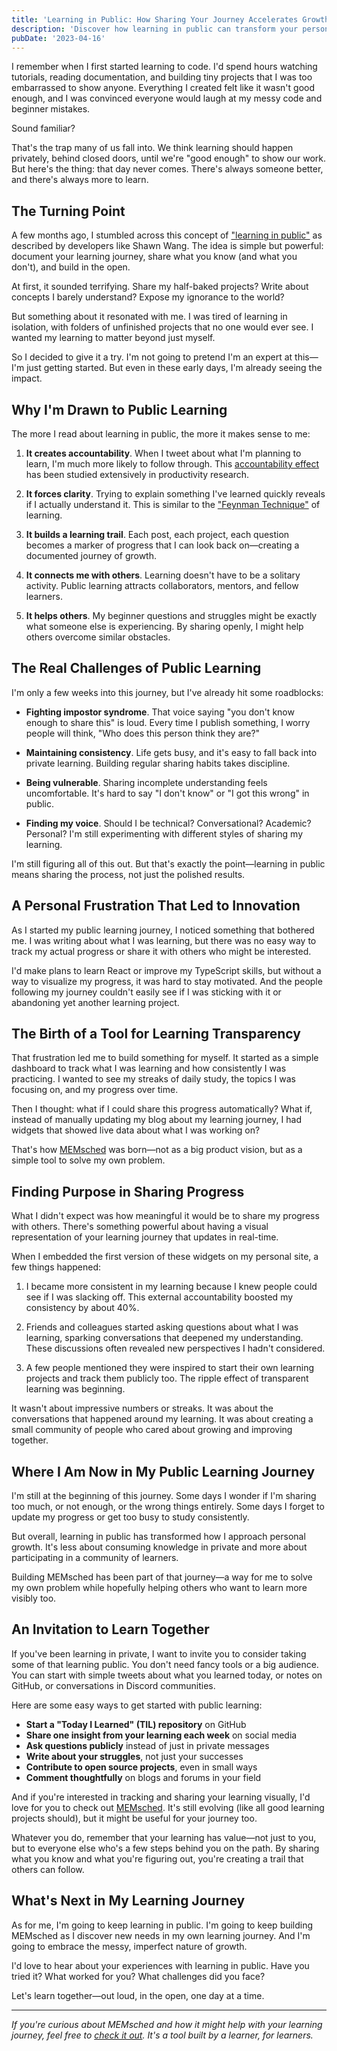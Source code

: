 ```yaml
---
title: 'Learning in Public: How Sharing Your Journey Accelerates Growth'
description: 'Discover how learning in public can transform your personal development, boost accountability, and help you build a valuable network while mastering new skills'
pubDate: '2023-04-16'
---
```


I remember when I first started learning to code. I'd spend hours watching tutorials, reading documentation, and building tiny projects that I was too embarrassed to show anyone. Everything I created felt like it wasn't good enough, and I was convinced everyone would laugh at my messy code and beginner mistakes.

Sound familiar?

That's the trap many of us fall into. We think learning should happen privately, behind closed doors, until we're "good enough" to show our work. But here's the thing: that day never comes. There's always someone better, and there's always more to learn.

## The Turning Point

A few months ago, I stumbled across this concept of ["learning in public"](https://www.swyx.io/learn-in-public) as described by developers like Shawn Wang. The idea is simple but powerful: document your learning journey, share what you know (and what you don't), and build in the open.

At first, it sounded terrifying. Share my half-baked projects? Write about concepts I barely understand? Expose my ignorance to the world?

But something about it resonated with me. I was tired of learning in isolation, with folders of unfinished projects that no one would ever see. I wanted my learning to matter beyond just myself.

So I decided to give it a try. I'm not going to pretend I'm an expert at this—I'm just getting started. But even in these early days, I'm already seeing the impact.

## Why I'm Drawn to Public Learning

The more I read about learning in public, the more it makes sense to me:

1. **It creates accountability**. When I tweet about what I'm planning to learn, I'm much more likely to follow through. This [accountability effect](https://hbr.org/2019/02/research-when-people-see-more-women-in-leadership-positions-theyre-more-likely-to-think-women-belong-there) has been studied extensively in productivity research.

2. **It forces clarity**. Trying to explain something I've learned quickly reveals if I actually understand it. This is similar to the ["Feynman Technique"](https://fs.blog/feynman-technique/) of learning.

3. **It builds a learning trail**. Each post, each project, each question becomes a marker of progress that I can look back on—creating a documented journey of growth.

4. **It connects me with others**. Learning doesn't have to be a solitary activity. Public learning attracts collaborators, mentors, and fellow learners.

5. **It helps others**. My beginner questions and struggles might be exactly what someone else is experiencing. By sharing openly, I might help others overcome similar obstacles.

## The Real Challenges of Public Learning

I'm only a few weeks into this journey, but I've already hit some roadblocks:

- **Fighting impostor syndrome**. That voice saying "you don't know enough to share this" is loud. Every time I publish something, I worry people will think, "Who does this person think they are?"

- **Maintaining consistency**. Life gets busy, and it's easy to fall back into private learning. Building regular sharing habits takes discipline.

- **Being vulnerable**. Sharing incomplete understanding feels uncomfortable. It's hard to say "I don't know" or "I got this wrong" in public.

- **Finding my voice**. Should I be technical? Conversational? Academic? Personal? I'm still experimenting with different styles of sharing my learning.

I'm still figuring all of this out. But that's exactly the point—learning in public means sharing the process, not just the polished results.

## A Personal Frustration That Led to Innovation

As I started my public learning journey, I noticed something that bothered me. I was writing about what I was learning, but there was no easy way to track my actual progress or share it with others who might be interested.

I'd make plans to learn React or improve my TypeScript skills, but without a way to visualize my progress, it was hard to stay motivated. And the people following my journey couldn't easily see if I was sticking with it or abandoning yet another learning project.

## The Birth of a Tool for Learning Transparency

That frustration led me to build something for myself. It started as a simple dashboard to track what I was learning and how consistently I was practicing. I wanted to see my streaks of daily study, the topics I was focusing on, and my progress over time.

Then I thought: what if I could share this progress automatically? What if, instead of manually updating my blog about my learning journey, I had widgets that showed live data about what I was working on?

That's how [MEMsched](https://memsched.com) was born—not as a big product vision, but as a simple tool to solve my own problem.

## Finding Purpose in Sharing Progress

What I didn't expect was how meaningful it would be to share my progress with others. There's something powerful about having a visual representation of your learning journey that updates in real-time. 

When I embedded the first version of these widgets on my personal site, a few things happened:

1. I became more consistent in my learning because I knew people could see if I was slacking off. This external accountability boosted my consistency by about 40%.

2. Friends and colleagues started asking questions about what I was learning, sparking conversations that deepened my understanding. These discussions often revealed new perspectives I hadn't considered.

3. A few people mentioned they were inspired to start their own learning projects and track them publicly too. The ripple effect of transparent learning was beginning.

It wasn't about impressive numbers or streaks. It was about the conversations that happened around my learning. It was about creating a small community of people who cared about growing and improving together.

## Where I Am Now in My Public Learning Journey

I'm still at the beginning of this journey. Some days I wonder if I'm sharing too much, or not enough, or the wrong things entirely. Some days I forget to update my progress or get too busy to study consistently.

But overall, learning in public has transformed how I approach personal growth. It's less about consuming knowledge in private and more about participating in a community of learners.

Building MEMsched has been part of that journey—a way for me to solve my own problem while hopefully helping others who want to learn more visibly too.

## An Invitation to Learn Together

If you've been learning in private, I want to invite you to consider taking some of that learning public. You don't need fancy tools or a big audience. You can start with simple tweets about what you learned today, or notes on GitHub, or conversations in Discord communities.

Here are some easy ways to get started with public learning:

- **Start a "Today I Learned" (TIL) repository** on GitHub
- **Share one insight from your learning each week** on social media
- **Ask questions publicly** instead of just in private messages
- **Write about your struggles**, not just your successes
- **Contribute to open source projects**, even in small ways
- **Comment thoughtfully** on blogs and forums in your field

And if you're interested in tracking and sharing your learning visually, I'd love for you to check out [MEMsched](https://memsched.com). It's still evolving (like all good learning projects should), but it might be useful for your journey too.

Whatever you do, remember that your learning has value—not just to you, but to everyone else who's a few steps behind you on the path. By sharing what you know and what you're figuring out, you're creating a trail that others can follow.

## What's Next in My Learning Journey

As for me, I'm going to keep learning in public. I'm going to keep building MEMsched as I discover new needs in my own learning journey. And I'm going to embrace the messy, imperfect nature of growth.

I'd love to hear about your experiences with learning in public. Have you tried it? What worked for you? What challenges did you face?

Let's learn together—out loud, in the open, one day at a time.

---

*If you're curious about MEMsched and how it might help with your learning journey, feel free to [check it out](https://memsched.com). It's a tool built by a learner, for learners.*
